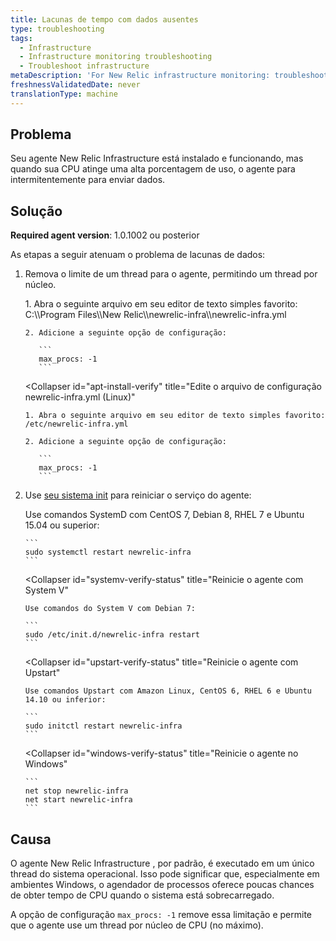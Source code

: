 ```yaml
---
title: Lacunas de tempo com dados ausentes
type: troubleshooting
tags:
  - Infrastructure
  - Infrastructure monitoring troubleshooting
  - Troubleshoot infrastructure
metaDescription: 'For New Relic infrastructure monitoring: troubleshooting suggestions if you see missing data when CPU usage gets high.'
freshnessValidatedDate: never
translationType: machine
---
```


## Problema

Seu agente New Relic Infrastructure está instalado e funcionando, mas quando sua CPU atinge uma alta porcentagem de uso, o agente para intermitentemente para enviar dados.

## Solução

<DoNotTranslate>**Required agent version**</DoNotTranslate>: 1.0.1002 ou posterior

As etapas a seguir atenuam o problema de lacunas de dados:

1. Remova o limite de um thread para o agente, permitindo um thread por núcleo.

   <CollapserGroup>
     <Collapser
       id="apt-install-verify"
       title="Edite o arquivo de configuração newrelic-infra.yml (Windows)"
     >
       1. Abra o seguinte arquivo em seu editor de texto simples favorito: C:\\Program Files\\New Relic\\newrelic-infra\\newrelic-infra.yml

       2. Adicione a seguinte opção de configuração:

          ```
          max_procs: -1
          ```
     </Collapser>

     <Collapser
       id="apt-install-verify"
       title="Edite o arquivo de configuração newrelic-infra.yml (Linux)"
     >
       1. Abra o seguinte arquivo em seu editor de texto simples favorito: /etc/newrelic-infra.yml

       2. Adicione a seguinte opção de configuração:

          ```
          max_procs: -1
          ```
     </Collapser>
   </CollapserGroup>

2. Use [seu sistema init](/docs/infrastructure/new-relic-infrastructure/configuration/start-stop-restart-check-infrastructure-agent-status#init-system) para reiniciar o serviço do agente:

   <CollapserGroup>
     <Collapser
       id="systemd-verify-status"
       title="Reinicie o agente com SystemD"
     >
       Use comandos SystemD com CentOS 7, Debian 8, RHEL 7 e Ubuntu 15.04 ou superior:

       ```
       sudo systemctl restart newrelic-infra
       ```
     </Collapser>

     <Collapser
       id="systemv-verify-status"
       title="Reinicie o agente com System V"
     >
       Use comandos do System V com Debian 7:

       ```
       sudo /etc/init.d/newrelic-infra restart
       ```
     </Collapser>

     <Collapser
       id="upstart-verify-status"
       title="Reinicie o agente com Upstart"
     >
       Use comandos Upstart com Amazon Linux, CentOS 6, RHEL 6 e Ubuntu 14.10 ou inferior:

       ```
       sudo initctl restart newrelic-infra
       ```
     </Collapser>

     <Collapser
       id="windows-verify-status"
       title="Reinicie o agente no Windows"
     >
       ```
       net stop newrelic-infra
       net start newrelic-infra
       ```
     </Collapser>
   </CollapserGroup>

## Causa

O agente New Relic Infrastructure , por padrão, é executado em um único thread do sistema operacional. Isso pode significar que, especialmente em ambientes Windows, o agendador de processos oferece poucas chances de obter tempo de CPU quando o sistema está sobrecarregado.

A opção de configuração `max_procs: -1` remove essa limitação e permite que o agente use um thread por núcleo de CPU (no máximo).